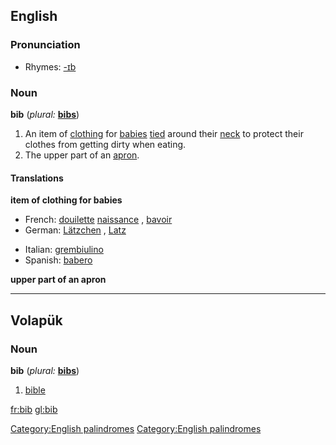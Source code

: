 ==English==
[[Category:English palindromes]]

===Pronunciation===
*Rhymes: [[Rhymes:English:-ɪb|-ɪb]]

===Noun===
'''bib'''  (''plural:'' '''[[bibs]]''')
# An item of [[clothing]] for [[baby|babies]] [[tie]]d around their [[neck]] to protect their clothes from getting dirty when eating.
# The upper part of an [[apron]].

====Translations====
'''item of clothing for babies'''
{{top}}
*French: [[douilette]] [[naissance]] {{f}}, [[bavoir]] {{m}}
*German: [[Lätzchen]] {{n}}, [[Latz]] {{m}}
{{mid}}
*Italian: [[grembiulino]] {{m}}
*Spanish: [[babero]] {{m}}
{{bottom}}

'''upper part of an apron'''

----

==Volapük==
===Noun===
'''bib'''  (''plural:'' '''[[bibs]]''')
# [[bible]]

[[fr:bib]]
[[gl:bib]]

[[Category:English palindromes]]